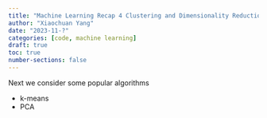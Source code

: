 ```yaml
---
title: "Machine Learning Recap 4 Clustering and Dimensionality Reduction"
author: "Xiaochuan Yang"
date: "2023-11-?"
categories: [code, machine learning]
draft: true
toc: true
number-sections: false
---
```


\def\PP{\mathbb{P}}
\def\VAR{\mathrm{VaR}}
\def\RR{\mathbb{R}}
\def\EE{\mathbb{E}}


Next we consider some popular  algorithms

- k-means
- PCA
